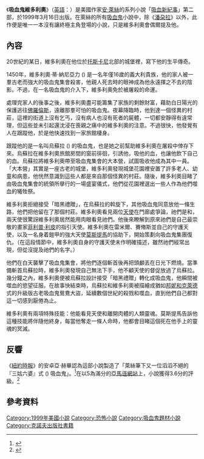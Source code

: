 {{refimprove|time=2017-03-25T00:42:21+00:00}}

{{noteTA
|G1=Show
|1=zh-tw:安·萊絲; zh-hk:安妮·萊絲; zh-cn:安妮·赖斯;
|2=zh-tw:萊絲; zh-hk:萊絲; zh-cn:赖斯;
|3=zh-tw:黎斯特; zh-cn:莱斯特;
}}

{{infobox book |
| name          = 吸血鬼維多利奧<br />{{lang|en|''Vittorio the Vampire''}}
| title_orig     = {{lang|en|''Vittorio the Vampire''}}
| border        = yes
| image         = Vittorio the Vampire (1999 novel).jpg
| caption       = 
| author        = [[安·萊絲|安·萊絲]]
| cover_artist  = 左：[[布龍齊諾|布龍齊諾]]的畫作《[[:File:Angelo_Bronzino_037.jpg|碧雅·德·麥第奇的肖像]]》(約1545年)<br />右：[[布龍齊諾|布龍齊諾]]的畫作《[[:File:Agnolo_Bronzino_-_Cosimo_I_de'_Medici_in_armour_-_Google_Art_Project.jpg|柯西莫一世·德·麥第奇着鎧甲肖像]]》(約1545年)
| country       = {{USA}}
| language      = [[英語|英語]]
| series        = [[吸血鬼紀事#吸血新紀事|吸血新紀事]]
| genre         = [[恐怖小說|恐怖]]
| pub_date    = {{flagicon|USA}} 1999年3月16日
| publisher     = {{tsl|en|Alfred A. Knopf|艾佛瑞·A·克諾夫}}
| media_type    = [[精裝書|精裝書]]，[[平裝書|平裝書]]，刪節版[[有聲書|有聲書]]
| pages         = 304頁
| isbn          = 0-375-40160-1
| dewey         = 
| congress      = 
| oclc          = 
| preceded_by   = 《[[潘朶拉_(小說)|潘朶拉]]》
}}

《'''吸血鬼維多利奧'''》（[[英語|英語]]：{{lang|en|''Vittorio the Vampire''}}）是美國作家[[安·萊絲|安·萊絲]]的系列小說「[[吸血鬼紀事#吸血新紀事|吸血新紀事]]」第二部，於1999年3月16日出版。在萊絲的所有[[吸血鬼|吸血鬼]]小說中，除《[[潘朶拉_(小說)|潘朶拉]]》以外，此作便是唯一一本沒有讓終極主角{{tsl|en|Lestat de Lioncourt|黎斯特·德·萊昂柯特|黎斯特}}登場的小說，只是維多利奧會偶爾提及他。

== 內容 ==
20世紀的某日，維多利奧在他位於[[托斯卡尼|托斯卡尼]]北部的城堡裡，寫下他的生平傳奇。

1450年，維多利奧·蒂·納尼亞力 ({{lang|it|Vittorio di Raniari}}) 是一名年僅16歲的義大利貴族，他的家人被一羣古老而強大的吸血鬼集會殺害，他親人死去時的眼神成為他永遠揮之不去的陰影。不過，在一名吸血鬼的介入下，維多利奧免於被屠殺的命運。

處理完家人的後事之後，維多利奧盡可能籌集了家族的剩餘財富，藉助白日陽光的保護逃往[[佛羅倫斯|佛羅倫斯]]，遠離那羣可怕的吸血鬼。夜幕降臨時，他到達一個怪異的村莊，這裡的街道上沒有乞丐，沒有病人也沒有死者的屍體，一切都安靜得有違常理，但這些並未引起還沈浸在喪親之痛中的維多利奧的注意。不過很快，他發覺有人在跟蹤他，於是他快速找到一家旅館棲身。

跟蹤他的是一名叫烏蘇拉 ({{lang|it|Ursula}}) 的吸血鬼，也是她之前幫助維多利奧在屠殺中倖存下來。烏蘇拉在維多利奧旅館房間的窗前徘徊，引誘他，吸他的血，也讓他飲下自己的血。烏蘇拉將維多利奧帶至吸血鬼集會的大本營，試圖吸收他成為其中一員。「大本營」其實是一座古老的城堡，維多利奧發現城堡花園裡安置了許多老人、幼童和病患，他恍然意識到這些人都是來自那個怪異的村莊。隨後，維多利奧目睹了由吸血鬼集會的統領所擧行的一場盛宴儀式，他們從花園裡選出一些人作為他們噬血的犧牲祭。

維多利奧拒絕接受「暗黑禮贈」，在烏蘇拉的斡旋下，其他吸血鬼同意放他一條生路，他們把他留在了那個村莊。維多利奧看見兩位[[天使|天使]]在門廊處爭論，祂們是{{tsl|en|Ramiel|雷米爾}}和{{tsl|en|Setheus|賽脩斯}}，兩天使很驚訝維多利奧居然能用肉眼看見祂們。他後來瞭解到原來祂們是自己最崇敬的畫家[[菲利普·利皮|菲利普·利皮]]的指引天使。維多利奧在雷米爾、賽脩斯並自己的守護天使，以及一名身着鎧甲的強大天使[[莫斯提馬|莫斯提馬]]的協助下，開始策劃向吸血鬼集團復仇。（在這段情節中，維多利奧自身的守護天使未作明確描述，雖然祂們經常出現，但從沒提及祂們的名字。）

他們在白天襲擊了吸血鬼集會，將他們逐個斬首後再把頭顱丟在日光下燃燒。當準備斬首烏蘇拉時，維多利奧發現自己無法下手，他不顧天使的督促放過了烏蘇拉。幾分鐘之內，維多利奧便被烏蘇拉設計接受「暗黑禮贈」轉化成吸血鬼，他瞬間被噬血的慾望征服。在故事快結束時，烏蘇拉和維多利奧被描繪成猶如[[邦妮和克萊德|邦妮和克萊德]]式的升級版古老吸血鬼鴛鴦大盜，延續數個世紀的殺戮和噬血，直到他們自己都對這一切感到厭倦為止。

維多利奧有兩項特殊技能：他能看見天使和離開肉體的人類靈魂。莫斯提馬告訴他這種技能將伴隨他終身，每當他奪走一條人命時，他都會目睹這個死在他手上的靈魂的冥滅。

== 反響 ==
《[[紐約時報|紐約時報]]》的安卓亞·赫畢認為這部小說製造了「萊絲筆下又一位滔滔不絕的『三姑六婆』式 ({{lang|en|Chatty Cathy}}) 吸血鬼」。<ref>{{cite web|url=http://www.nytimes.com/books/99/03/28/bib/990328.rv101250.html|title=Books: VITTORIO, THE VAMPIRE New Tales of the Vampires.|author=ANDREA HIGBIE|date=March 28, 1999|work=[[The_New_York_Times|The New York Times]]|publisher=nytimes.com|language=en|accessdate=2017-03-24|archive-date=2017-08-28|archive-url=https://web.archive.org/web/20170828032845/http://www.nytimes.com/books/99/03/28/bib/990328.rv101250.html|dead-url=no}}</ref>在以5為滿分的[[亞馬遜公司|亞馬遜網站]]上，小說獲得3.6分的評級。<ref>{{cite web|url=https://www.amazon.com/Vittorio-Vampire-New-Tales-Vampires/dp/0375401601/ref=pd_sbs_14_1?_encoding=UTF8&pd_rd_i=0375401601&pd_rd_r=FVHYCSJAN2P10QV9743M&pd_rd_w=SVQVb&pd_rd_wg=X3epW&psc=1&refRID=FVHYCSJAN2P10QV9743M|title=Vittorio the Vampire: New Tales of the Vampires|work=[[Amazon.com|Amazon.com]]|language=en|accessdate=2017-03-24}}</ref>

== 參考資料 ==
{{reflist}}

{{tsl|en|template:Vampirechronicles}}

[[Category:1999年美國小說|Category:1999年美國小說]]
[[Category:恐怖小說|Category:恐怖小說]]
[[Category:吸血鬼題材小說|Category:吸血鬼題材小說]]
[[Category:克諾夫出版社書籍|Category:克諾夫出版社書籍]]